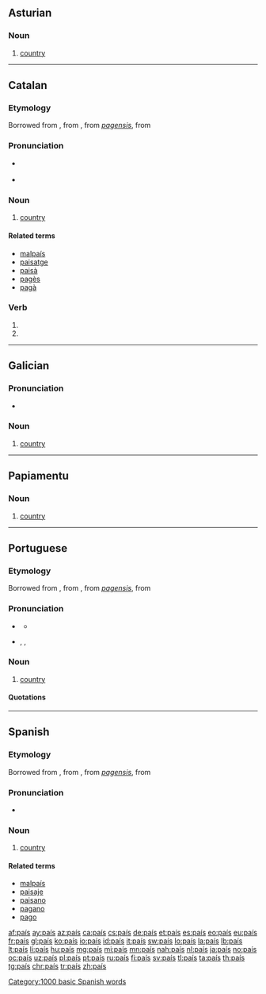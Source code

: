 {{also|pais|paîs|païs|páis|Páis}}

==Asturian==

===Noun===
{{ast-noun|m|países}}

# [[country]]

----

==Catalan==

===Etymology===
Borrowed from {{etyl|fr|ca}} {{term|pays|lang=fr}}, from {{etyl|fro|ca}} {{term|païs|lang=fro}}, from {{etyl|VL.|ca}} ''[[pagensis]]'', from {{etyl|la|ca}} {{term|pāgus||country|lang=la}}

===Pronunciation===
* {{IPA|/pəˈis/|lang=ca}} {{a|Eastern Catalan}}
* {{IPA|/paˈis/|lang=ca}} {{a|Western Catalan}}

===Noun===
{{ca-noun|m|països}}

# [[country]]

====Related terms====
* [[malpaís]]
* [[paisatge]]
* [[paisà]]
* [[pagès]]
* [[pagà]]

===Verb===
{{head|ca|verb form}}

# {{ca-verb form of|p=1|n=sg|t=impf|m=sub|pair}}
# {{ca-verb form of|p=3|n=sg|t=impf|m=sub|pair}}

----

==Galician==

===Pronunciation===
* {{IPA|/paˈis/|lang=gl}}

===Noun===
{{gl-noun|m|países}}

# [[country]]

----

==Papiamentu==

===Noun===
{{head|pap|noun}}

# [[country]]

----

==Portuguese==

===Etymology===
Borrowed from {{etyl|fr|pt}} {{term|pays|lang=fr}}, from {{etyl|fro|pt}} {{term|païs|lang=fro}}, from {{etyl|VL.|pt}} ''[[pagensis]]'', from {{etyl|la|pt}} {{term|pāgus||country|lang=la}}

===Pronunciation===
* {{a|Portugal}} {{IPA|/pəˈiʃ/|lang=pt}}
** {{audio|Pt-país.ogg|audio|lang=pt}}
* {{a|Brazil}} {{IPA|/paˈis/|lang=pt}}, {{IPA|/pɐˈis/|lang=pt}}, {{IPA|/paˈiʃ/|lang=pt}}

===Noun===
{{pt-noun|m|países}}

# [[country]]

====Quotations====
{{seeCites|lang=pt}}

----

==Spanish==

===Etymology===
Borrowed from {{etyl|fr|es}} {{term|pays|lang=fr}}, from {{etyl|fro|es}} {{term|païs|lang=fro}}, from {{etyl|VL.|es}} ''[[pagensis]]'', from {{etyl|la|es}} {{term|pāgus||country|lang=la}}

===Pronunciation===
* {{IPA|/paˈis/|lang=es}}

===Noun===
{{es-noun|m|es}}

# [[country]]

====Related terms====
* [[malpaís]]
* [[paisaje]]
* [[paisano]]
* [[pagano]]
* [[pago]]

[[Category:1000 basic Spanish words]]

[[af:país]]
[[ay:país]]
[[az:país]]
[[ca:país]]
[[cs:país]]
[[de:país]]
[[et:país]]
[[es:país]]
[[eo:país]]
[[eu:país]]
[[fr:país]]
[[gl:país]]
[[ko:país]]
[[io:país]]
[[id:país]]
[[it:país]]
[[sw:país]]
[[lo:país]]
[[la:país]]
[[lb:país]]
[[lt:país]]
[[li:país]]
[[hu:país]]
[[mg:país]]
[[mi:país]]
[[mn:país]]
[[nah:país]]
[[nl:país]]
[[ja:país]]
[[no:país]]
[[oc:país]]
[[uz:país]]
[[pl:país]]
[[pt:país]]
[[ru:país]]
[[fi:país]]
[[sv:país]]
[[tl:país]]
[[ta:país]]
[[th:país]]
[[tg:país]]
[[chr:país]]
[[tr:país]]
[[zh:país]]